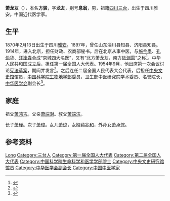 '''萧龙友'''（{{bd|1870年|2月13日|1960年|10月21日}}），本名'''方骏'''，字'''龙友'''，别号'''息翁'''，男，祖籍[[四川省|四川]][[三台县|三台]]，出生于四川雅安。中国近代医学家。

==生平 ==
1870年2月13日出生于四川[[雅安|雅安]]。1897年，曾任山东淄川县知县、济阳县知县。1914年，进入北京，担任财政、农商部秘书。后在北京从事中医，与[[施今墨|施今墨]]、[[孔伯华|孔伯华]]、[[汪逢春|汪逢春]]合成“京城四大名医”，又有“北方萧龙友，南方[[陆渊雷|陆渊雷]]”之称<ref>{{cite book|author1=欣平|title=《流民图》的故事|date=2004年5月|publisher=中国文联出版社|pages=第46页|edition=第1版}}</ref>。中华人民共和国成立后，担任第一届全国人大代表。1954年9月，他出席第一次会议讨论[[中华人民共和国宪法_(1954年)|宪法草案]]，期间并发言<ref>{{Cite book|title=人民代表大会制度创建史|last=[[张希坡|张希坡]]著|publisher=北京：[[中共党史出版社|中共党史出版社]]|year=2009.08|isbn=978-7-5098-0341-7|pages=657}}</ref>。之后连任二届全国人民代表大会代表，后担任[[中央文史馆|中央文史馆]]馆员，[[中国科学院生物地学部|中国科学院生物地学部]]委员，卫生部中医研究院学术委员、名誉院长，[[中华医学会|中华医学会]]副会长<ref>{{cite book|author1=徐怀谦|coauthors=李四平|title=京城四大名医|date=2007年8月|location=当代中国出版社|pages=第1页|edition=第1版,}}</ref>。

== 家庭 ==
祖父[[萧鸿吉|萧鸿吉]]。父亲[[萧端澍|萧端澍]]。叔父[[萧端洁|萧端洁]]。

长子[[萧瑾_(1908年)|萧瑾]]。次子[[萧璋|萧璋]]。女儿[[萧琼|萧琼]]，女婿[[蒋兆和|蒋兆和]]，外孙女[[萧承悰|萧承悰]]。

== 参考资料 ==
{{reflist}}

{{中央文史研究馆馆员}}
{{中国科学院生命科学和医学学部院士}}
{{中华医学会第十八届理事会}}

{{Authority control}}
{{DEFAULTSORT:Xiao萧}}
[[Category:萧姓|Long]]
[[Category:三台人|Category:三台人]]
[[Category:第一届全国人大代表|Category:第一届全国人大代表]]
[[Category:第二届全国人大代表|Category:第二届全国人大代表]]
[[Category:中国科学院生命科学和医学学部院士|Category:中国科学院生命科学和医学学部院士]]
[[Category:中央文史研究馆馆员|Category:中央文史研究馆馆员]]
[[Category:中华医学会副会长|Category:中华医学会副会长]]
[[Category:中国中医学家|Category:中国中医学家]]